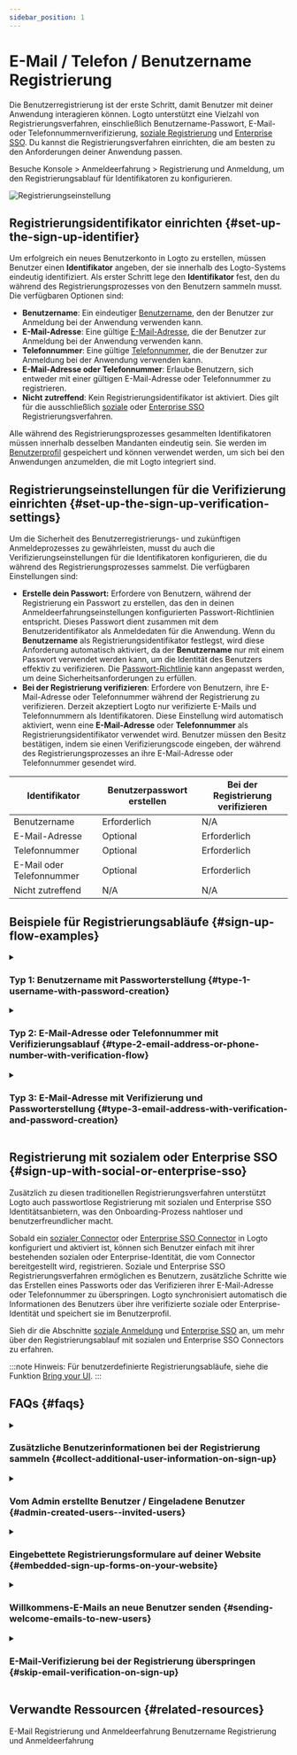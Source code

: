 ```yaml
---
sidebar_position: 1
---
```



# E-Mail / Telefon / Benutzername Registrierung

Die Benutzerregistrierung ist der erste Schritt, damit Benutzer mit deiner Anwendung interagieren können. Logto unterstützt eine Vielzahl von Registrierungsverfahren, einschließlich Benutzername-Passwort, E-Mail- oder Telefonnummernverifizierung, [soziale Registrierung](/end-user-flows/sign-up-and-sign-in/social-sign-in) und [Enterprise SSO](/end-user-flows/enterprise-sso). Du kannst die Registrierungsverfahren einrichten, die am besten zu den Anforderungen deiner Anwendung passen.

Besuche <CloudLink to="/sign-in-experience/sign-up-and-sign-in">Konsole > Anmeldeerfahrung > Registrierung und Anmeldung</CloudLink>, um den Registrierungsablauf für Identifikatoren zu konfigurieren.

<img src={signInExperienceSignUpImage} alt="Registrierungseinstellung" />

## Registrierungsidentifikator einrichten \{#set-up-the-sign-up-identifier}

Um erfolgreich ein neues Benutzerkonto in Logto zu erstellen, müssen Benutzer einen **Identifikator** angeben, der sie innerhalb des Logto-Systems eindeutig identifiziert. Als erster Schritt lege den **Identifikator** fest, den du während des Registrierungsprozesses von den Benutzern sammeln musst. Die verfügbaren Optionen sind:

- **Benutzername**: Ein eindeutiger [Benutzername](/user-management/user-data#username), den der Benutzer zur Anmeldung bei der Anwendung verwenden kann.
- **E-Mail-Adresse**: Eine gültige [E-Mail-Adresse](/user-management/user-data#primary_email), die der Benutzer zur Anmeldung bei der Anwendung verwenden kann.
- **Telefonnummer**: Eine gültige [Telefonnummer](/user-management/user-data#primary_phone), die der Benutzer zur Anmeldung bei der Anwendung verwenden kann.
- **E-Mail-Adresse oder Telefonnummer**: Erlaube Benutzern, sich entweder mit einer gültigen E-Mail-Adresse oder Telefonnummer zu registrieren.
- **Nicht zutreffend**: Kein Registrierungsidentifikator ist aktiviert. Dies gilt für die ausschließlich [soziale](/end-user-flows/sign-up-and-sign-in/social-sign-in) oder [Enterprise SSO](/end-user-flows/enterprise-sso) Registrierungsverfahren.

Alle während des Registrierungsprozesses gesammelten Identifikatoren müssen innerhalb desselben Mandanten eindeutig sein. Sie werden im [Benutzerprofil](/user-management/user-data#user-profile) gespeichert und können verwendet werden, um sich bei den Anwendungen anzumelden, die mit Logto integriert sind.

## Registrierungseinstellungen für die Verifizierung einrichten \{#set-up-the-sign-up-verification-settings}

Um die Sicherheit des Benutzerregistrierungs- und zukünftigen Anmeldeprozesses zu gewährleisten, musst du auch die Verifizierungseinstellungen für die Identifikatoren konfigurieren, die du während des Registrierungsprozesses sammelst. Die verfügbaren Einstellungen sind:

- **Erstelle dein Passwort:** Erfordere von Benutzern, während der Registrierung ein Passwort zu erstellen, das den in deinen Anmeldeerfahrungseinstellungen konfigurierten Passwort-Richtlinien entspricht. Dieses Passwort dient zusammen mit dem Benutzeridentifikator als Anmeldedaten für die Anwendung. Wenn du **Benutzername** als Registrierungsidentifikator festlegst, wird diese Anforderung automatisch aktiviert, da der **Benutzername** nur mit einem Passwort verwendet werden kann, um die Identität des Benutzers effektiv zu verifizieren. Die [Passwort-Richtlinie](/end-user-flows/sign-up-and-sign-in/reset-password#set-up-password-policy) kann angepasst werden, um deine Sicherheitsanforderungen zu erfüllen.
- **Bei der Registrierung verifizieren**: Erfordere von Benutzern, ihre E-Mail-Adresse oder Telefonnummer während der Registrierung zu verifizieren. Derzeit akzeptiert Logto nur verifizierte E-Mails und Telefonnummern als Identifikatoren. Diese Einstellung wird automatisch aktiviert, wenn eine **E-Mail-Adresse** oder **Telefonnummer** als Registrierungsidentifikator verwendet wird. Benutzer müssen den Besitz bestätigen, indem sie einen Verifizierungscode eingeben, der während des Registrierungsprozesses an ihre E-Mail-Adresse oder Telefonnummer gesendet wird.

| Identifikator             | Benutzerpasswort erstellen | Bei der Registrierung verifizieren |
| ------------------------- | -------------------------- | ---------------------------------- |
| Benutzername              | Erforderlich               | N/A                                |
| E-Mail-Adresse            | Optional                   | Erforderlich                       |
| Telefonnummer             | Optional                   | Erforderlich                       |
| E-Mail oder Telefonnummer | Optional                   | Erforderlich                       |
| Nicht zutreffend          | N/A                        | N/A                                |

## Beispiele für Registrierungsabläufe \{#sign-up-flow-examples}

<details>
  <summary>

### Typ 1: Benutzername mit Passworterstellung \{#type-1-username-with-password-creation}

</summary>

Wähle den **Benutzernamen** als Registrierungsidentifikator. Die Erstellung deines Passworts wird erzwungen.

<img src={signUpUsernamePasswordImage} alt="Benutzername und Passwort Registrierung" />

</details>

<details>
  <summary>

### Typ 2: E-Mail-Adresse oder Telefonnummer mit Verifizierungsablauf \{#type-2-email-address-or-phone-number-with-verification-flow}

</summary>

Wähle die **E-Mail-Adresse oder Telefonnummer** als Registrierungsidentifikator. **Bei der Registrierung verifizieren** wird erzwungen.

<img
  src={signUpEmailVerificationImage}
  alt="E-Mail oder Telefonnummer Registrierung mit Verifizierung"
/>

</details>

<details>
  <summary>

### Typ 3: E-Mail-Adresse mit Verifizierung und Passworterstellung \{#type-3-email-address-with-verification-and-password-creation}

</summary>

Wähle die **E-Mail-Adresse** als Registrierungsidentifikator. **Bei der Registrierung verifizieren** wird erzwungen. Aktiviere **Erstelle dein Passwort**, um von Benutzern zu verlangen, während der Registrierung ein Passwort zu erstellen. (Gilt auch für den Registrierungsablauf mit Telefonnummer)

<img
  src={signUpEmailPasswordImage}
  alt="E-Mail Registrierung mit Verifizierung und Passworterstellung"
/>

</details>

## Registrierung mit sozialem oder Enterprise SSO \{#sign-up-with-social-or-enterprise-sso}

Zusätzlich zu diesen traditionellen Registrierungsverfahren unterstützt Logto auch passwortlose Registrierung mit sozialen und Enterprise SSO Identitätsanbietern, was den Onboarding-Prozess nahtloser und benutzerfreundlicher macht.

Sobald ein [sozialer Connector](/connectors/social-connectors) oder [Enterprise SSO Connector](/connectors/enterprise-connectors) in Logto konfiguriert und aktiviert ist, können sich Benutzer einfach mit ihrer bestehenden sozialen oder Enterprise-Identität, die vom Connector bereitgestellt wird, registrieren. Soziale und Enterprise SSO Registrierungsverfahren ermöglichen es Benutzern, zusätzliche Schritte wie das Erstellen eines Passworts oder das Verifizieren ihrer E-Mail-Adresse oder Telefonnummer zu überspringen. Logto synchronisiert automatisch die Informationen des Benutzers über ihre verifizierte soziale oder Enterprise-Identität und speichert sie im Benutzerprofil.

Sieh dir die Abschnitte [soziale Anmeldung](/end-user-flows/sign-up-and-sign-in/social-sign-in/) und [Enterprise SSO](/end-user-flows/enterprise-sso/) an, um mehr über den Registrierungsablauf mit sozialen und Enterprise SSO Connectors zu erfahren.

:::note
Hinweis: Für benutzerdefinierte Registrierungsabläufe, siehe die Funktion [Bring your UI](/customization/bring-your-ui/).
:::

## FAQs \{#faqs}

<details>
  <summary>

### Zusätzliche Benutzerinformationen bei der Registrierung sammeln \{#collect-additional-user-information-on-sign-up}

</summary>
  
Um zusätzliche Benutzerprofilinformationen (z. B. Vollständiger Name, Geburtsdatum, Firmenname) während der Registrierung zu sammeln, hast du zwei Optionen:

- **Selbst gehostete Onboarding-Abläufe**: Leite Benutzer nach erfolgreicher Registrierung zu deinem eigenen Onboarding-Ablauf weiter, um anpassbare Datenerfassung zu ermöglichen.
- **Bring your own UI**: Passe deinen eigenen Registrierungsablauf mit unserer Bring your own UI-Funktion und den Benutzerprofil-Einstellungen API (kommt bald) an.

</details>

<details>
  <summary>

### Vom Admin erstellte Benutzer / Eingeladene Benutzer \{#admin-created-users--invited-users}

</summary>

Erfahre, wie du den [Einladung-Only Registrierungsablauf](/end-user-flows/sign-up-and-sign-in/disable-user-registration/#implement-an-invitation-only-sign-up-flow) implementierst.

</details>

<details>
  <summary>

### Eingebettete Registrierungsformulare auf deiner Website \{#embedded-sign-up-forms-on-your-website}

</summary>
  
Logto unterstützt derzeit keine Headless API für Anmeldung und Registrierung. Du kannst die [Bring your UI](/customization/bring-your-ui/) Funktion verwenden, um dein eigenes Registrierungsformular zu Logto hochzuladen oder die Anmeldeparameter verwenden, um Benutzerinformationen von deiner Website zu Logto zu übertragen. Erfahre mehr über die Benutzeridentifikator-Übertragung bei [Authentifizierungsparametern](/end-user-flows/authentication-parameters/).

</details>

<details>
  <summary>

### Willkommens-E-Mails an neue Benutzer senden \{#sending-welcome-emails-to-new-users}

</summary>

Abonniere das `User.Created` Webhook-Ereignis, um eine Willkommens-E-Mail an neue Benutzer zu senden. Erfahre mehr über [Webhook-Ereignisse](/developers/webhooks/webhooks-events/#data-mutation-hook-events).

</details>

<details>
  <summary>

### E-Mail-Verifizierung bei der Registrierung überspringen \{#skip-email-verification-on-sign-up}

</summary>

Derzeit unterstützt Logto nur verifizierte E-Mails und Telefonnummern als Identifikatoren. Der Verifizierungsprozess ist erforderlich, um die Sicherheit und den Besitz des Benutzeridentifikators zu gewährleisten.
Die Unterstützung für nicht verifizierte E-Mails oder Telefonnummern steht auf unserer [Roadmap](https://logto.productlane.com/roadmap). Bleib dran für Updates!

</details>

## Verwandte Ressourcen \{#related-resources}

<Url href="https://www.youtube.com/watch?v=64rBXpWbScc">
  E-Mail Registrierung und Anmeldeerfahrung
</Url>

<Url href="https://www.youtube.com/watch?v=chQxCJX6e6w">
  Benutzername Registrierung und Anmeldeerfahrung
</Url>
